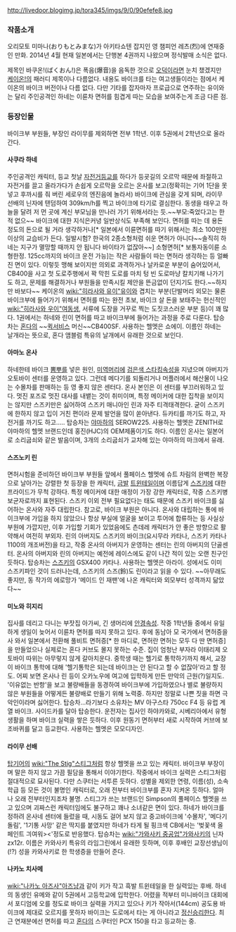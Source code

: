 http://livedoor.blogimg.jp/tora345/imgs/9/0/90efefe8.jpg

=== 작품소개 ===

오리모토 미마나(おりもとみまな)가 아키타쇼텐 잡지인 영 챔피언 레츠(烈)에 연재중인 만화. 
2014년 4월 현재 일본에서는 단행본 4권까지 나왔으며 정식발매 소식은 없다.

제목인 바쿠온!(ばくおん!)은 폭음(爆音)을 음독한 것으로 [[오덕]]이라면 눈치 챘겠지만 [[케이온!]]의 패러디 제목이나 다름없다. 내용도 바이크를 타는 여고생들이라는 점에서 케이온의 바이크 버전이나 다름 없다.
다만 기타를 잡자마자 프로급으로 연주하는 유이와는 달리 주인공격인 하네는 이륜차 면허를 힘겹게 따는 모습을 보여주는게 조금 다른 점.

=== 등장인물 ===
바이크부 부원들, 부장인 라이무를 제외하면 전부 1학년. 이후 5권에서 2학년으로 올라간다.

==== 사쿠라 하네 ====

주인공격인 캐릭터, 등교 첫날 [[자전거]]등교를 하다가 등굣길의 오르막 때문에 좌절하고 자전거를 끌고 올라가다가 손쉽게 오르막을 오르는 온사를 보고(정확히는 기어 1단을 못 넣고 후까시를 줘 버린 세로우의 엔진음에 놀라서) 바이크에 관심을 갖게 되며, 라이무 선배의 닌자에 탠덤하여 309km/h를 찍고 바이크에 타기로 결심한다. 동생을 태우고 하늘을 달려 저 먼 곳에 계신 부모님을 만나러 가기 위해서라는 듯.~~부모:죽었다고는 한 적 없으~~ 바이크에 대한 지식은커녕 일반상식도 부족해 보인다. 면허를 따는 데 용돈 정도의 돈으로 될 거라 생각하거나[* 일본에서 이륜면허를 따기 위해서는 최소 100만원 이상의 교습비가 든다. 일발시험? 한국의 2종소형처럼 쉬운 면허가 아니다~~솔직히 하네는 지구가 멸망할 때까지 안 됩니다  바이타가 없잖아~~] 소형면허[* 보통자동이륜 소형한정. 125cc까지의 바이크 운전 가능]는 작은 사람들이 따는 면허라 생각하는 등 얼빠진 면이 있다.
이렇듯 맹해 보이지만 의외로 과격하거나 날카로운 부분이 숨어있어서, CB400을 사고 첫 도로주행에서 꽉 막힌 도로를 마치 텅 빈 도로마냥 칼치기해 나가기도 하고, 문제를 해결하거나 부원들을 만족시킬 제안을 뜬금없이 던지기도 한다.~~하지만 바보다~~
케이온의 [[wiki:"히라사와 유이"유이]]와 겹치는 부분(단발머리 외모는 물론 바이크부에 들어가기 위해서 면허를 따는 완전 초보, 바이크 살 돈을 보태주는 헌신적인 [[wiki:"히라사와 우이"여동생]], 서류에 도장을 거꾸로 찍는 도짓코스러운 부분 등)이 꽤 많다. 1권에서는 하네와 린이 면허를 따고 바이크부에 들어가는 과정을 주로 다룬다.
탑승차는 [[혼다]]의 ~~[[퀵서비스]] 머신~~CB400SF. 사용하는 헬멧은 쇼에이.
이름인 하네는 날개라는 뜻으로, 혼다 앰블럼 특유의 날개에서 유래한 것으로 보인다. 

==== 아마노 온사 ====

하네한테 바이크 [[뽐뿌]]를 넣은 원인, [[미역머리]]에 [[검은색 스타킹]]속성을 지녔으며 아버지가 오토바이 센터를 운영하고 있다. 그런데 메다기를 되돌리거나 머플러에서 해산물이 나오는 수몰차를 판매하는 등 영 좋지 않은 센터다. 온사 본인은 이 센터를 부끄러워하고 있다. 
멋진 포즈로 멋진 대사를 내뱉는 것이 취미이며, 특정 메이커에 대한 집착을 보이지는 않지만 스즈키만은 싫어하여 스즈키 매니아인 린과 자주 티격태격한다. 굳이 스즈키에 한하지 않고 입이 거친 편이라 문제 발언을 많이 쏟아낸다. 듀카티를 까기도 하고, 자전거를 까기도 하고.....
탑승차는 [[야마하]]의 SEROW225. 사용하는 헬멧은 ZENITH로 야마하의 헬멧 브랜드인데 홍진(HJC)의 OEM제품이기도 하다.
이름인 온사는 일본어로 소리굽쇠와 같은 발음이며, 3개의 소리굽쇠가 교차해 있는 야마하의 마크에서 유래.

==== 스즈노키 린 ====
면허시험을 준비하던 바이크부 부원들 앞에서 풀페이스 헬멧에 슈트 차림의 완벽한 복장으로 날아가는 강렬한 첫 등장을 한 캐릭터, [[금발]] [[트윈테일]]이며 이름답게 [[스즈키]]에 대한 프라이드가 무척 강하다. 특정 메이커에 대한 애정이 가장 강한 캐릭터로, 작중 스즈키병 보균자로까지 표현된다. 스즈키 이외 전부 필요없다는 태도 때문에 스즈키 바이크를 싫어하는 온사와 자주 대립한다.
참고로, 바이크 부원은 아니다. 온사와 대립하는 통에 바이크부에 가입을 하지 않았으나 항상 부실에 얼굴을 보이고 투어에 합류하는 등 사실상 부원에 가깝지만, 이후 가입할 기회가 있었음에도 츤데레 캐릭터가 안 좋은 방향으로 활약해서 여전히 부외자. 
린의 아버지도 스즈키의 바이크(요시무라 카타나, 스즈키 카타나 1100의 개조버전)을 타고, 작중 온사의 아버지가 운영하는 센터는 린의 아버지의 단골센터. 온사의 아버지와 린의 아버지는 예전에 레이스에도 같이 나간 적이 있는 오랜 친구인 듯하다.
탑승차는 [[스즈키]]의 GSX400 카타나. 사용하는 헬멧은 아라이.
성에서도 이미 스즈키파인 것이 드러나는데, 스즈키의 스즈(鈴)도 린이라고 읽을 수 있다.
~~아무래도 좋지만, 동 작가의 에로망가 '메이드 인 재팬'에 나온 캐릭터와 외모부터 성격까지 닮았다~~

==== 미노와 히지리 ====
집사를 데리고 다니는 부잣집 아가씨, 긴 생머리에 [[안경]]속성.
작중 1학년들 중에서 유일하게 생일이 늦어서 이륜차 면허를 따지 못하고 있다. 후에 동남아 모 국가에서 면허증을 사 와서 일본에서 전환해 풀비트 면허증[* 한 마디로, 면허란 면허는 모두 다 딴 면허증]을 만들었으나 실제로는 혼다 커브도 몰지 못하는 수준.
집이 엄청난 부자라 이태리제 오토바이 따위는 아무렇지 않게 갈아치운다. 중학생 때는 헬기로 통학하기까지 해서, 교장이 바이크 통학에 대해 '헬기통학은 되는데 바이크는 안 된다고 할 수 없잖아'라고 할 정도. 어찌 보면 온사나 린 등이 오카노우에 여고에 입학하게 만든 만악의 근원(?)일지도. '이유없는 반항'을 보고 불량배들을 동경하여 바이크부에 가입하였으나 별로 불량하지 않은 부원들을 어떻게든 불량배로 만들기 위해 노력중. 하지만 정말로 나쁜 짓을 하면 극악인이라며 싫어한다. 
탑승차...라기보다 소유차는 MV 아구스타 750cc F4 등 유럽 계열 바이크. 사이드카를 달아 탑승한다. 운전자는 집사인 하야카와로, 시베리아에서 유형생활을 하며 바이크 실력을 쌓은 듯하다.
이후 원동기 면허부터 새로 시작하여 커브에 보조바퀴를 달고 등교한다. 사용하는 헬멧은 모모디자인.

==== 라이무 선배 ====
[[탑기어]]의 [[wiki:"The Stig"스티그]]처럼 항상 헬멧을 쓰고 있는 캐릭터.
바이크부 부장이며 말은 하지 않고 가끔 필담을 통해서 이야기한다. 작중에서 바이크 실력은 스티그처럼 절대적으로 묘사된다. 다만 스쿠터는 서투른 듯하다. 
성별을 제외한 연령, 이름(성), 소속학급 등 모든 것이 불명인 캐릭터로, 오래 전부터 바이크부를 혼자 지켜온 듯하다. 얼마나 오래 전부터인지조차 불명. 스티그가 쓰는 브랜드인 Simpson의 풀페이스 헬멧을 쓰고 있으며 괴짜스런 캐릭터임에도 불구하고 꽤나 소녀같은 면이 있다. 하네가 바이크를 정하려 온사네 센터에 들렀을 때, 시동도 걸어 보지 않고 중고바이크에 '수몰차', '메다기 돌림', '1기통 사망' 같은 딱지를 붙였지만 하네가 타게 될 핑크색 CB에서는 '벚꽃색 올페인트 긔여워><'정도로 반응했다.
탑승차는 [[wiki:"가와사키 중공업"가와사키]]의 닌자 zx12r. 이름은 카와사키 특유의 라임그린에서 유래한 듯하며, 이후 후배인 교장선생님이(!?) 성을 카와사키로 한 학생증을 만들어 준다.

==== 나카노 치사메 ====
[[wiki:"나카노 아즈사"아즈냥]]과 같이 키가 작고 흑발 트윈테일을 한 실력있는 후배. 하네의 동생인 유메와 같이 5권에서 고등학교에 입학한다.
어렸을 적부터 미니바이크 대회에서 포디엄에 오를 정도로 바이크 실력을 가지고 있으나 키가 작아서(144cm) 공도용 바이크에 제대로 오르지를 못하자 바이크는 도로에서 타는 게 아니라고 [[정신승리]]한다. 
최근 연재분에선 면허를 따고 [[혼다]]의 스쿠터인 PCX 150을 타고 등교하는 중.
